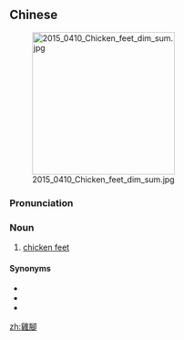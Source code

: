 ==Chinese==
{{zh-forms|s=鸡脚}}
[[File:2015 0410 Chicken feet dim sum.jpg|thumb|right|250px]]

===Pronunciation===
{{zh-pron
|m=jījiǎo
|c=gai1 goek3
|mn=ke-kha/koe-kha
|cat=n
}}

===Noun===
{{zh-noun}}

# [[chicken feet]]

====Synonyms====
* {{zh-l|鳳爪}}
* {{zh-l|雞爪}}
* {{zh-l|雞爪子}}

{{zh-cat|Foods}}

[[zh:雞腳]]